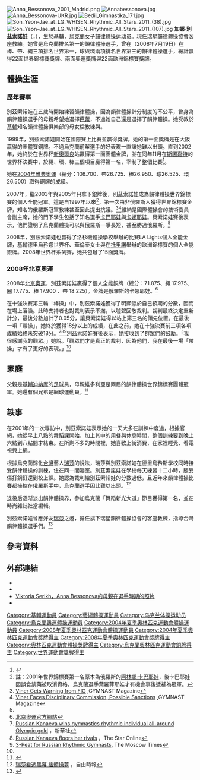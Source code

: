 {{noteTA
| T= zh-cn:加娜·别兹索诺娃; zh-hk:加娜·別茲索諾娃; zh-mo:加娜·別茲索諾娃; zh-my:加娜·别兹索诺娃; zh-sg:加娜·别兹索诺娃; zh-tw:安娜·貝索諾娃;
| 1= zh-cn:加娜·别兹索诺娃; zh-hk:加娜·別茲索諾娃; zh-mo:加娜·別茲索諾娃; zh-my:加娜·别兹索诺娃; zh-sg:加娜·别兹索诺娃; zh-tw:安娜·貝索諾娃;
| 2= zh-cn:加娜; zh-hk:加娜; zh-mo:加娜; zh-my:加娜; zh-sg:加娜; zh-tw:安娜;
| 3= zh-cn:别兹索诺娃; zh-hk:別茲索諾娃; zh-mo:別茲索諾娃; zh-my:别兹索诺娃; zh-sg:别兹索诺娃; zh-tw:貝索諾娃;
| 4= zh-cn:艺术体操; zh-hk:藝術體操; zh-mo:藝術體操; zh-my:艺术体操; zh-sg:艺术体操; zh-tw:韻律體操;
}}
{{Infobox Gymnast
|gymnastname=加娜·別茲索諾娃
|image=BessonovaAnna.jpg
|fullname=[[俄語|俄語]]名：<br/>加娜·弗拉基米諾芙娜·別茲索諾娃<br/>Анна Владимировна <br/>Бессонова<br/>〔[[西里爾字母|西里爾字母]]〕<br/>Anna Vladimirovna <br/>Bessonova<br/>〔[[拉丁字母|拉丁字母]]翻譯〕<br/><br/>[[烏克蘭語|烏克蘭語]]名：<br/>加娜·佛羅迪米里夫娜·別茲索諾娃<br/>Ганна Володимирівна <br/>Безсонова〔西里爾字母〕<br/>Hanna Volodymyrivna <br/>Bezsonova<br/>〔拉丁字母翻譯〕
|nickname=Anya, Bess
|country={{UKR}}
|formercountry=
|birthdate= {{birth date and age|1984|07|29}}
|birthplace={{USSR}}[[烏克蘭蘇維埃社會主義共和國|烏克蘭]][[基輔|基輔]]
|hometown=
|deathdate=
|deathplace=
|height={{height|m=1.73}}
|discipline=[[韻律體操|韻律體操]]
|level=
|natlteam=
|club= {{link-en|德里烏矜斯學校|Deriugins School}}
|gym=
|collegeteam=
|headcoach= {{link-en|阿爾邊娜·德里烏矜娜|Albina Deriugina}}
|assistcoach= {{link-en|伊蓮娜·德里烏矜娜|Irina Deriugina}}
|formercoach=
|choreographer={{link-en|伊蓮娜·格里申科|Irina Grischenko}}
|music=
|eponymousskills=
|retired=2010年
|medaltemplates=
{{MedalCountry|{{UKR}}}}
{{MedalSport|[[韻律體操|韻律體操]]}}
{{MedalCompetition |[[夏季奧林匹克運動會|夏季奧林匹克運動會]]|個人全能}}
{{MedalBronze|[[2004年夏季奧林匹克運動會|2004年希臘雅典]]||個人全能}}
{{MedalBronze|2008年中國北京市|個人全能}}
{{MedalCompetition|[[世界體操錦標賽|世界體操錦標賽]]}}
{{MedalBronze|1999 [[大阪市|大阪]]|團體}}
{{MedalSilver|2001 馬德里|環}}
{{MedalSilver|2001 馬德里|球}}
{{MedalBronze|2001 馬德里|繩}}
{{MedalBronze|2001 馬德里|個人全能}}
{{MedalGold|2001 [[馬德里|馬德里]]|團體}}
{{MedalGold|2003 [[布達佩斯|布達佩斯]]|環}}
{{MedalGold|2003 布達佩斯|棒}}
{{MedalSilver|2003 布達佩斯|球}}
{{MedalSilver|2003 布達佩斯|帶}}
{{MedalSilver|2003 布達佩斯|個人全能}}
{{MedalSilver|2003 布達佩斯|團體}}
{{MedalSilver|2005 巴庫|繩}}
{{MedalSilver|2005 巴庫|球}}
{{MedalSilver|2005 巴庫|棒}}
{{MedalSilver|2005 巴庫|帶}}
{{MedalSilver|2005 巴庫|個人全能}}
{{MedalSilver|2005 巴庫|團體}}
{{MedalSilver|2007 帕特拉斯|棒}}
{{MedalSilver|2007 帕特拉斯|帶}}
{{MedalBronze|2007 帕特拉斯|環}}
{{MedalGold|2007 [[帕特拉斯|帕特拉斯]]|個人全能}}
{{MedalCompetition | [[歐洲體操錦標賽|歐洲體操錦標賽]]}}
{{MedalBronze|2002 格拉那達|棒}}
{{MedalSilver|2002 [[格拉那達|格拉那達]]|繩}}
{{MedalBronze|2002 格拉那達|個人全能}}
{{MedalSilver|2002 格拉那達|團體}}
{{MedalGold|2003 [[里薩|里薩]]|環}}
{{MedalGold|2003 里薩|棒}}
{{MedalGold|2003 里薩|帶}}
{{MedalSilver|2003 里薩|球}}
{{MedalSilver|2004 基輔|個人全能}}
{{MedalSilver|2004 基輔|團體}}
{{MedalSilver|2005 [[莫斯科|莫斯科]]|球}}
{{MedalSilver|2005 莫斯科|帶}}
{{MedalBronze|2005 莫斯科|繩}}
{{MedalBronze|2005 莫斯科|棒}}
{{MedalBronze|2005 莫斯科|個人全能}}
{{MedalSilver|2005 莫斯科|團體}}
{{MedalBronze|2006 莫斯科|個人全能}}
{{MedalSilver|2007 巴庫|環}}
{{MedalSilver|2007 巴庫|帶}}
{{MedalBronze|2007 巴庫|棒}}
{{MedalSilver|2007 巴庫|個人全能}}
{{MedalSilver|2007 巴庫|團體}}
{{MedalSilver|2008 [[都靈|杜林]]|個人全能}}
{{MedalCompetition|[[韻律體操世界盃|韻律體操世界盃]]}}
{{MedalGold|2002 [[斯圖嘉特|斯圖嘉特]]|繩}}
{{MedalGold|2002 斯圖嘉特|環}}
{{MedalGold|2002 斯圖嘉特|棒}}
{{MedalSilver|2002 斯圖嘉特|球}}
{{MedalBronze|2006 [[三重縣|三重縣]]|繩}}
{{MedalBronze|2006 三重縣|球}}
{{MedalBronze|2006 三重縣|帶}}
}}
[[File:Anna_Bessonova_2001_Madrid.png|thumb]]
[[File:Annabessonova.jpg|thumb]]
[[File:Anna_Bessonova-UKR.jpg|thumb]]
[[File:Bedii_Gimnastika_171.jpg|thumb]]
[[File:Son_Yeon-Jae_at_LG_WHISEN_Rhythmic_All_Stars_2011_(38).jpg|thumb]]
[[File:Son_Yeon-Jae_at_LG_WHISEN_Rhythmic_All_Stars_2011_(107).jpg|thumb]]
'''加娜·別茲索諾娃'''（{{lang-uk|Ганна Володимирівна Безсонова}}，{{bd|1984年|7月29日||}}），生於[[基輔|基輔]]，[[烏克蘭|烏克蘭]]女子[[韻律體操|韻律體操]]运动员。現任瑞星韻律體操協會客座教練。她曾是烏克蘭排名第一的韻律體操選手，曾在（2008年7月19日）在棒、帶、繩三項排名世界第一，球與環兩項排名世界第三的韻律體操選手，總計贏得22面世界錦標賽獎牌、兩面奧運獎牌與22面歐洲錦標賽獎牌。

== 體操生涯 ==
=== 歷年賽事 ===
別茲索諾娃在五歲時開始練習韻律體操，因為韻律體操計分制度的不公平，曾身為韻律體操選手的母親希望她選擇[[芭蕾|芭蕾]]，不過她自己還是選擇了韻律體操。她受教於[[基輔|基輔]]知名韻律體操俱樂部{{link-en|德里烏矜斯學校|Deriugins School}}的母女檔教練{{link-en|阿爾邊娜·德里烏矜娜|Albina Deriugina}}與{{link-en|伊蓮娜·德里烏矜娜|Irina Deriugina}}。

1999年，別茲索諾娃開始在國際賽上比賽並贏得獎牌。她的第一面獎牌是在大阪贏得的團體賽銅牌。不過烏克蘭前輩選手{{link-en|塔瑪拉·葉羅菲耶娃|Tamara Yerofeeva|葉羅菲耶娃}}的好表現一直讓她難以出頭。直到2002年，她終於在世界杯[[新奧爾良|新奧爾良]]站贏得第一面團體金牌，並在同年11月在[[斯圖嘉特|斯圖嘉特]]的世界杯決賽中，於繩、環、棒三個項目贏得第一名，宰制了整個比賽<ref name="Gymnast Bessonova wins the gold medal">{{Cite web |url=http://www.wumag.kiev.ua/index2.php?param=pgs20073%2F126 |title=Gymnast Bessonova wins the gold medal |access-date=2022-06-07 |archive-date=2016-03-04 |archive-url=https://web.archive.org/web/20160304191025/http://www.wumag.kiev.ua/index2.php?param=pgs20073%2F126 }}</ref>。

她在[[2004年雅典奧運|2004年雅典奧運]]（總分：106.700、帶26.725、棒26.950、球26.525、環26.500）取得銅牌的成績。

2007年，繼2003年與2005年只拿下銀牌後，別茲索諾娃成為韻律體操世界錦標賽的個人全能冠軍。這是自1997年以來<ref>註：2001年世界錦標賽第一名原本為俄羅斯的[[阿林娜·卡巴耶娃|阿林娜·卡巴耶娃]]，後卡巴耶娃因誤食禁藥被取消資格，烏克蘭選手葉羅菲耶娃才有機會事後遞補為冠軍。</ref>，第一次由非俄羅斯人獲得世界錦標賽金牌，知名的俄羅斯冠軍教練{{link-en|伊蓮娜·維納|Irina Viner}}甚至因此提出抗議。<ref>[http://www.intlgymnast.com/Online-Features/News/415.html Viner Gets Warning from FIG] {{Wayback|url=http://www.intlgymnast.com/Online-Features/News/415.html |date=20080912015416 }},GYMNAST Magazine</ref><ref>[http://www.intlgymnast.com/Online-Features/News/391.html Viner Faces Disciplinary Commission, Possible Sanctions] {{Wayback|url=http://www.intlgymnast.com/Online-Features/News/391.html |date=20191016034046 }},GYMNAST Magazine</ref>維納是國際體操會的技術委員會副主席，她的門下學生包括了知名選手[[阿林娜·卡巴耶娃|卡巴耶娃]]與[[葉夫根尼婭·卡納耶娃|卡娜耶娃]]。貝索諾娃賽後表示，他們證明了烏克蘭體操可以與俄羅斯一爭長短，甚至勝過俄羅斯。<ref name="Gymnast Bessonova wins the gold medal" />

2008年，別茲索諾娃也贏得了洛杉磯體操學校舉辦的比賽LA Lights個人全能金牌，基輔德里烏矜娜世界杯、華倫泰女士與在[[托里諾|托里諾]]舉辦的歐洲錦標賽的個人全能銀牌。2008年世界杯系列賽，她共包辦了15面獎牌。

=== 2008年北京奧運 ===
2008年[[2008年夏季奥林匹克运动会|北京奧運]]，別茲索諾娃贏得了個人全能銅牌（總分：71.875、繩 17.975、圈 17.775、棒 17.900 、帶 18.225）。金牌是俄羅斯的卡娜耶娃。<ref>[https://web.archive.org/web/20080828085122/http://results.beijing2008.cn/WRM/CHI/INF/GR/C73A/GRW001100.shtml#GRW001104 北京奧運官方網站]</ref>

在十強決賽第三輪「棒操」中，別茲索諾娃獲得了明顯低於自己預期的分數，因而在場上落淚。此時支持者也對裁判表示不滿，以噓聲回敬裁判。裁判最終決定重新計分，最後分數加計了0.05分，讓貝索諾娃得以站上第三名的領先位置。在最後一項「帶操」，她終於獲得18分以上的成績，在此之前，她在十強決賽前三項各項成績始終未突破18分。<ref>[http://news.xinhuanet.com/english/2008-08/23/content_9656172.htm Russian Kanaeva wins gymnastics rhythmic individual all-around Olympic gold] {{Wayback|url=http://news.xinhuanet.com/english/2008-08/23/content_9656172.htm |date=20120116103301 }}，新華社</ref><ref name="Russian Kanaeva floors her rivals">[http://thestar.com.my/sports/story.asp?file=/2008/8/24/olympics/22162204&sec=Olympics Russian Kanaeva floors her rivals] {{webarchive|url=https://web.archive.org/web/20090510102606/http://thestar.com.my/sports/story.asp?file=%2F2008%2F8%2F24%2Folympics%2F22162204&sec=Olympics |date=2009-05-10 }}，The Star Online</ref><ref>[http://www.themoscowtimes.com/article/1021/42/370398.htm 3-Peat for Russian Rhythmic Gymnasts], The Moscow Times</ref>別茲索諾娃賽後表示，她接收到了群眾們的鼓勵。「我很感謝我的觀眾。」她說。「觀眾們才是真正的裁判，因為他們，我在最後一場「帶操」才有了更好的表現。」<ref name="Russian Kanaeva floors her rivals" />

== 家庭 ==
父親{{link-en|弗拉迪米尔·贝索诺夫|Vladimir Bessonov}}是[[基輔迪納摩|基輔迪納摩]]的[[足球|足球]]員，母親維多利亞是兩屆的韻律體操世界錦標賽團體冠軍。她還有個兄弟是網球運動員。<ref>{{Cite web |url=http://www.bessonova.com/Custom/en/Biography.php |title=個人官方網站 |access-date=2008-09-07 |archive-date=2010-03-12 |archive-url=https://web.archive.org/web/20100312025610/http://www.bessonova.com/Custom/en/Biography.php }}</ref>

== 轶事 ==
在2001年的一次專訪中，別茲索諾娃表示她的一天大多在訓練中度過，根據官網，她從早上八點的舞蹈課開始，加上其中的用餐與休息時間，整個訓練要到晚上六點到八點間才結束。在所剩不多的時間裡，她喜歡上街消費，在家裡睡覺、看電視與上網。

根據烏克蘭歸化[[台灣|台灣]]藝人[[瑞莎|瑞莎]]的說法，瑞莎與別茲索諾娃在德里烏矜斯學校同時接受韻律體操的訓練，住在同一間寢室。別茲索諾娃在學校每天練習十二小時，腿受傷打鋼釘還到校上課。她認為裁判給別茲索諾娃的分數過低，且近年來韻律體操比賽都操控在俄羅斯手中，烏克蘭選手因此難以出頭。<ref>[http://www.libertytimes.com.tw/2008/new/aug/25/today-show2.htm 瑞莎看透黑幕 捨體操夢] {{webarchive|url=https://web.archive.org/web/20080904100345/http://www.libertytimes.com.tw/2008/new/aug/25/today-show2.htm |date=2008-09-04 }}，自由時報</ref>

退役后逐渐淡出韻律體操界，參加烏克蘭「舞蹈新光大道」節目獲得第一名，並在時尚雜誌社當編輯。

別茲索諾娃曾應好友[[瑞莎|瑞莎]]之邀，擔任旗下瑞星韻律體操協會的客座教練，指導台灣韻律體操選手們。<ref>{{cite news|url=https://www.nownews.com/news/3590303|title=瑞莎無私為體操選手付出 還請到「烏克蘭第一」當教練|date=2019-08-26|accessdate=2021-04-30|work=NOWNEWS|language=zh-tw|archive-date=2021-05-01|archive-url=https://web.archive.org/web/20210501160652/https://www.nownews.com/news/3590303}}</ref>

== 參考資料 ==
{{Reflist}}

== 外部連結 ==
* {{IOC profile|id=anna-bessonova}}
* {{fig|id=2623}}
* [https://web.archive.org/web/20070927042603/http://lnx.ukraine-rg.com/images-new/history/serikh.jpg Viktoria Serikh，Anna Bessonova的母親在選手時期的照片]
* {{Cite web|url=https://web.archive.org/web/20080902004121/http://results.beijing2008.cn/WRM/CHI/BIO/Athlete/8/201268.shtml|title=運動員資料－加娜·別茲索諾娃|author=|date=2008年|publisher=第29屆夏季奧林匹克運動會組織委員會|language=zh-cn|accessdate=2008年9月2日}}

{{艺术体操世界锦标赛女子个人全能冠军}}
{{Authority control}}
{{DEFAULTSORT:Bessonova, Anna}}
[[Category:基輔運動員|Category:基輔運動員]]
[[Category:藝術體操運動員|Category:藝術體操運動員]]
[[Category:乌克兰体操运动员|Category:乌克兰体操运动员]]
[[Category:烏克蘭奧運體操運動員|Category:烏克蘭奧運體操運動員]]
[[Category:2004年夏季奧林匹克運動會體操運動員|Category:2004年夏季奧林匹克運動會體操運動員]]
[[Category:2008年夏季奧林匹克運動會體操運動員|Category:2008年夏季奧林匹克運動會體操運動員]]
[[Category:2004年夏季奧林匹克運動會獎牌得主|Category:2004年夏季奧林匹克運動會獎牌得主]]
[[Category:2008年夏季奧林匹克運動會獎牌得主|Category:2008年夏季奧林匹克運動會獎牌得主]]
[[Category:奧林匹克運動會體操獎牌得主|Category:奧林匹克運動會體操獎牌得主]]
[[Category:烏克蘭奧林匹克運動會銅牌得主|Category:烏克蘭奧林匹克運動會銅牌得主]]
[[Category:世界運動會獎牌得主|Category:世界運動會獎牌得主]]